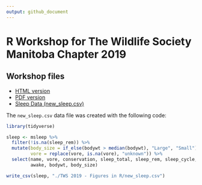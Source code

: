 ```yaml
---
output: github_document
---
```


# R Workshop for The Wildlife Society Manitoba Chapter 2019

## Workshop files

- [HTML version](intro_with_figures.html)
- [PDF version](intro_with_figures.pdf)
- [Sleep Data (new_sleep.csv)](new_sleep.csv)

The `new_sleep.csv` data file was created with the following code:
```r
library(tidyverse)

sleep <- msleep %>%
  filter(!is.na(sleep_rem)) %>%
  mutate(body_size = if_else(bodywt > median(bodywt), "Large", "Small"),
         vore = replace(vore, is.na(vore), "unknown")) %>%
  select(name, vore, conservation, sleep_total, sleep_rem, sleep_cycle, 
         awake, bodywt, body_size)

write_csv(sleep, "./TWS 2019 - Figures in R/new_sleep.csv")
```

